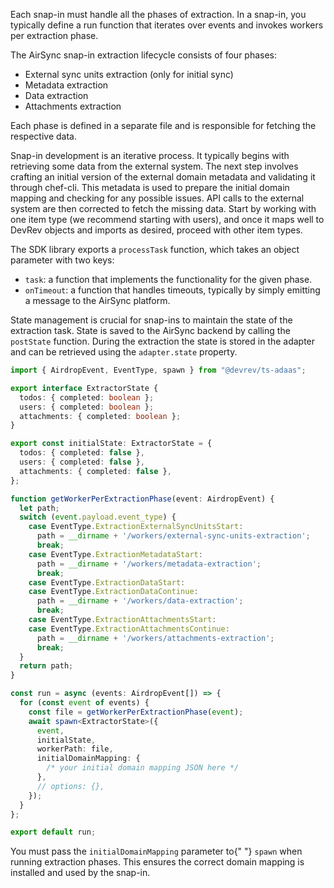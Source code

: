 Each snap-in must handle all the phases of  extraction. In a snap-in, you typically define a run
function that iterates over events and invokes workers per extraction phase.

The AirSync snap-in extraction lifecycle consists of four phases: 
* External sync units extraction (only for initial sync)
* Metadata extraction
* Data extraction  
* Attachments extraction

Each phase is defined in a separate file and is responsible for fetching the respective data.

<Note>
  Snap-in development is an iterative process.
  It typically begins with retrieving some data from the external system. 
  The next step involves crafting an initial version of the external domain metadata and validating it through chef-cli. 
  This metadata is used to prepare the initial domain mapping and checking for any possible issues.
  API calls to the external system are then corrected to fetch the missing data.
  Start by working with one item type (we recommend starting with users), and once it maps well to DevRev objects and imports as desired, proceed with other item types.
</Note>

The SDK library exports a `processTask` function, which takes an object parameter with two keys:
* `task`: a function that implements the functionality for the given phase.
* `onTimeout`: a function that handles timeouts, typically by simply emitting a message to the AirSync platform.

State management is crucial for snap-ins to maintain the state of the extraction task.
State is saved to the AirSync backend by calling the `postState` function.
During the extraction the state is stored in the adapter and can be retrieved using the `adapter.state` property.

```typescript
import { AirdropEvent, EventType, spawn } from "@devrev/ts-adaas";

export interface ExtractorState {
  todos: { completed: boolean };
  users: { completed: boolean };
  attachments: { completed: boolean };
}

export const initialState: ExtractorState = {
  todos: { completed: false },
  users: { completed: false },
  attachments: { completed: false },
};

function getWorkerPerExtractionPhase(event: AirdropEvent) {
  let path;
  switch (event.payload.event_type) {
    case EventType.ExtractionExternalSyncUnitsStart:
      path = __dirname + '/workers/external-sync-units-extraction';
      break;
    case EventType.ExtractionMetadataStart:
      path = __dirname + '/workers/metadata-extraction';
      break;
    case EventType.ExtractionDataStart:
    case EventType.ExtractionDataContinue:
      path = __dirname + '/workers/data-extraction';
      break;
    case EventType.ExtractionAttachmentsStart:
    case EventType.ExtractionAttachmentsContinue:
      path = __dirname + '/workers/attachments-extraction';
      break;
  }
  return path;
}

const run = async (events: AirdropEvent[]) => {
  for (const event of events) {
    const file = getWorkerPerExtractionPhase(event);
    await spawn<ExtractorState>({
      event,
      initialState,
      workerPath: file,
      initialDomainMapping: {
        /* your initial domain mapping JSON here */
      },
      // options: {},
    });
  }
};

export default run;
```

<Note>
  You must pass the <code>initialDomainMapping</code> parameter to{" "}
  <code>spawn</code> when running extraction phases. This ensures the correct
  domain mapping is installed and used by the snap-in.
</Note>

```
